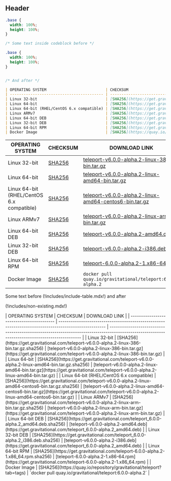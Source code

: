 ## Header

```css
.base {
  width: 100%;
  height: 100%;
}

```

```css
/* Some text inside codeblock before */

.base {
  width: 100%;
  height: 100%;
}


/* And after */
```

```md
| OPERATING SYSTEM                          | CHECKSUM                                                                                              | DOWNLOAD LINK                                                                                                                                  |
| ----------------------------------------- | ----------------------------------------------------------------------------------------------------- | ---------------------------------------------------------------------------------------------------------------------------------------------- |
| Linux 32-bit                              | [SHA256](https://get.gravitational.com/teleport-v6.0.0-alpha.2-linux-386-bin.tar.gz.sha256)           | [teleport-v6.0.0-alpha.2-linux-386-bin.tar.gz](https://get.gravitational.com/teleport-v6.0.0-alpha.2-linux-386-bin.tar.gz)                     |
| Linux 64-bit                              | [SHA256](https://get.gravitational.com/teleport-v6.0.0-alpha.2-linux-amd64-bin.tar.gz.sha256)         | [teleport-v6.0.0-alpha.2-linux-amd64-bin.tar.gz](https://get.gravitational.com/teleport-v6.0.0-alpha.2-linux-amd64-bin.tar.gz)                 |
| Linux 64-bit (RHEL/CentOS 6.x compatible) | [SHA256](https://get.gravitational.com/teleport-v6.0.0-alpha.2-linux-amd64-centos6-bin.tar.gz.sha256) | [teleport-v6.0.0-alpha.2-linux-amd64-centos6-bin.tar.gz](https://get.gravitational.com/teleport-v6.0.0-alpha.2-linux-amd64-centos6-bin.tar.gz) |
| Linux ARMv7                               | [SHA256](https://get.gravitational.com/teleport-v6.0.0-alpha.2-linux-arm-bin.tar.gz.sha256)           | [teleport-v6.0.0-alpha.2-linux-arm-bin.tar.gz](https://get.gravitational.com/teleport-v6.0.0-alpha.2-linux-arm-bin.tar.gz)                     |
| Linux 64-bit DEB                          | [SHA256](https://get.gravitational.com/teleport_6.0.0-alpha.2_amd64.deb.sha256)                       | [teleport-v6.0.0-alpha.2-amd64.deb](https://get.gravitational.com/teleport_6.0.0-alpha.2_amd64.deb)                                            |
| Linux 32-bit DEB                          | [SHA256](https://get.gravitational.com/teleport_6.0.0-alpha.2_i386.deb.sha256)                        | [teleport-v6.0.0-alpha.2-i386.deb](https://get.gravitational.com/teleport_6.0.0-alpha.2_amd64.deb)                                             |
| Linux 64-bit RPM                          | [SHA256](https://get.gravitational.com/teleport-6.0.0-alpha.2-1.x86_64.rpm.sha256)                    | [teleport-6.0.0-alpha.2-1.x86-64.rpm](https://get.gravitational.com/teleport-6.0.0-alpha.2-1.x86_64.rpm)                                       |
| Docker Image                              | [SHA256](https://quay.io/repository/gravitational/teleport?tab=tags)                                  | `docker pull quay.io/gravitational/teleport:6.0.0-alpha.2`                                                                                     |
```

| OPERATING SYSTEM                          | CHECKSUM                                                                                              | DOWNLOAD LINK                                                                                                                                  |
| ----------------------------------------- | ----------------------------------------------------------------------------------------------------- | ---------------------------------------------------------------------------------------------------------------------------------------------- |
| Linux 32-bit                              | [SHA256](https://get.gravitational.com/teleport-v6.0.0-alpha.2-linux-386-bin.tar.gz.sha256)           | [teleport-v6.0.0-alpha.2-linux-386-bin.tar.gz](https://get.gravitational.com/teleport-v6.0.0-alpha.2-linux-386-bin.tar.gz)                     |
| Linux 64-bit                              | [SHA256](https://get.gravitational.com/teleport-v6.0.0-alpha.2-linux-amd64-bin.tar.gz.sha256)         | [teleport-v6.0.0-alpha.2-linux-amd64-bin.tar.gz](https://get.gravitational.com/teleport-v6.0.0-alpha.2-linux-amd64-bin.tar.gz)                 |
| Linux 64-bit (RHEL/CentOS 6.x compatible) | [SHA256](https://get.gravitational.com/teleport-v6.0.0-alpha.2-linux-amd64-centos6-bin.tar.gz.sha256) | [teleport-v6.0.0-alpha.2-linux-amd64-centos6-bin.tar.gz](https://get.gravitational.com/teleport-v6.0.0-alpha.2-linux-amd64-centos6-bin.tar.gz) |
| Linux ARMv7                               | [SHA256](https://get.gravitational.com/teleport-v6.0.0-alpha.2-linux-arm-bin.tar.gz.sha256)           | [teleport-v6.0.0-alpha.2-linux-arm-bin.tar.gz](https://get.gravitational.com/teleport-v6.0.0-alpha.2-linux-arm-bin.tar.gz)                     |
| Linux 64-bit DEB                          | [SHA256](https://get.gravitational.com/teleport_6.0.0-alpha.2_amd64.deb.sha256)                       | [teleport-v6.0.0-alpha.2-amd64.deb](https://get.gravitational.com/teleport_6.0.0-alpha.2_amd64.deb)                                            |
| Linux 32-bit DEB                          | [SHA256](https://get.gravitational.com/teleport_6.0.0-alpha.2_i386.deb.sha256)                        | [teleport-v6.0.0-alpha.2-i386.deb](https://get.gravitational.com/teleport_6.0.0-alpha.2_amd64.deb)                                             |
| Linux 64-bit RPM                          | [SHA256](https://get.gravitational.com/teleport-6.0.0-alpha.2-1.x86_64.rpm.sha256)                    | [teleport-6.0.0-alpha.2-1.x86-64.rpm](https://get.gravitational.com/teleport-6.0.0-alpha.2-1.x86_64.rpm)                                       |
| Docker Image                              | [SHA256](https://quay.io/repository/gravitational/teleport?tab=tags)                                  | `docker pull quay.io/gravitational/teleport:6.0.0-alpha.2`                                                                                     |

Some text before (!includes/include-table.mdx!) and after

(!includes/non-existing.mdx!)

<Tabs>
  <TabItem label="Include inside tab">
    | OPERATING SYSTEM                          | CHECKSUM                                                                                              | DOWNLOAD LINK                                                                                                                                  |
    | ----------------------------------------- | ----------------------------------------------------------------------------------------------------- | ---------------------------------------------------------------------------------------------------------------------------------------------- |
    | Linux 32-bit                              | [SHA256](https://get.gravitational.com/teleport-v6.0.0-alpha.2-linux-386-bin.tar.gz.sha256)           | [teleport-v6.0.0-alpha.2-linux-386-bin.tar.gz](https://get.gravitational.com/teleport-v6.0.0-alpha.2-linux-386-bin.tar.gz)                     |
    | Linux 64-bit                              | [SHA256](https://get.gravitational.com/teleport-v6.0.0-alpha.2-linux-amd64-bin.tar.gz.sha256)         | [teleport-v6.0.0-alpha.2-linux-amd64-bin.tar.gz](https://get.gravitational.com/teleport-v6.0.0-alpha.2-linux-amd64-bin.tar.gz)                 |
    | Linux 64-bit (RHEL/CentOS 6.x compatible) | [SHA256](https://get.gravitational.com/teleport-v6.0.0-alpha.2-linux-amd64-centos6-bin.tar.gz.sha256) | [teleport-v6.0.0-alpha.2-linux-amd64-centos6-bin.tar.gz](https://get.gravitational.com/teleport-v6.0.0-alpha.2-linux-amd64-centos6-bin.tar.gz) |
    | Linux ARMv7                               | [SHA256](https://get.gravitational.com/teleport-v6.0.0-alpha.2-linux-arm-bin.tar.gz.sha256)           | [teleport-v6.0.0-alpha.2-linux-arm-bin.tar.gz](https://get.gravitational.com/teleport-v6.0.0-alpha.2-linux-arm-bin.tar.gz)                     |
    | Linux 64-bit DEB                          | [SHA256](https://get.gravitational.com/teleport_6.0.0-alpha.2_amd64.deb.sha256)                       | [teleport-v6.0.0-alpha.2-amd64.deb](https://get.gravitational.com/teleport_6.0.0-alpha.2_amd64.deb)                                            |
    | Linux 32-bit DEB                          | [SHA256](https://get.gravitational.com/teleport_6.0.0-alpha.2_i386.deb.sha256)                        | [teleport-v6.0.0-alpha.2-i386.deb](https://get.gravitational.com/teleport_6.0.0-alpha.2_amd64.deb)                                             |
    | Linux 64-bit RPM                          | [SHA256](https://get.gravitational.com/teleport-6.0.0-alpha.2-1.x86_64.rpm.sha256)                    | [teleport-6.0.0-alpha.2-1.x86-64.rpm](https://get.gravitational.com/teleport-6.0.0-alpha.2-1.x86_64.rpm)                                       |
    | Docker Image                              | [SHA256](https://quay.io/repository/gravitational/teleport?tab=tags)                                  | `docker pull quay.io/gravitational/teleport:6.0.0-alpha.2`                                                                                     |
  </TabItem>
</Tabs>
